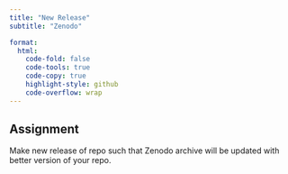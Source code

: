 ```yaml
---
title: "New Release"
subtitle: "Zenodo"

format:
  html:
    code-fold: false
    code-tools: true
    code-copy: true
    highlight-style: github
    code-overflow: wrap
---
```


::: callout-important
## Assignment

Make new release of repo such that Zenodo archive will be updated with better version of your repo.
:::


